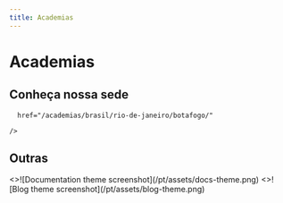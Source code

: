 ```yaml
---
title: Academias
---
```



# Academias

## Conheça nossa sede

<div className="grid grid-cols-2 gap-8">
  <div>
    <CardLink
      title="Conheça nossa sede"
      description="Conheça nossa sede"
      image="/pt/images/academias/botafogo.jpg"
      href="/academias/brasil/rio-de-janeiro/botafogo/"
      layout="bottom"
    />

  </div>
  <div>
    <CardLink
      title="Conheça nossa sede"
      description="Conheça nossa sede"
      image="/pt/images/academias/botafogo.jpg"

      href="/academias/brasil/rio-de-janeiro/botafogo/"

    />

  </div>
</div>

## Outras

<Cards num={2}>
  <Cards.Card arrow title="123" href="/docs/docs-theme/start">
    <>![Documentation theme screenshot](/pt/assets/docs-theme.png)</>
  </Cards.Card>
  <Cards.Card arrow title="456" href="/docs/blog-theme/start">
    <>![Blog theme screenshot](/pt/assets/blog-theme.png)</>
  </Cards.Card>
</Cards>
